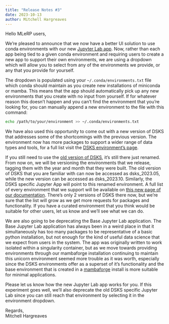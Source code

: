 ```yaml
---
title: "Release Notes #3"
date: 2023-10-13
author: Mitchell Hargreaves
---
```


Hello MLeRP users,

We're pleased to announce that we now have a better UI solution to use conda environments with our new [Jupyter Lab app](/applications/strudel2.qmd#jupyter-lab). Now, rather than each app being tied to a given conda environment and requiring users to create a new app to support their own environments, we are using a dropdown which will allow you to select from any of the environments we provide, or any that you provide for yourself.

The dropdown is populated using your `~/.conda/environments.txt​` file which conda should maintain as you create new installations of miniconda or mamba. This means that the app should automatically pick up any new environments that you create with no input from yourself. If for whatever reason this doesn't happen and you can't find the environment that you're looking for, you can manually append a new environment to the file with this command:

```bash
echo /path/to/your/environment >> ~/.conda/environments.txt​
```

We have also used this opportunity to come out with a new version of DSKS that addresses some of the shortcomings with the previous version. The environment now has more packages to support a wider range of data types and tools, for a full list visit the [DSKS environment's page](/applications/environments/dsks/dsks_2023.10.ipynb).

If you still need to use the [old version of DSKS](/applications/environments/dsks/dsks_2023.05.ipynb), it's still there just renamed. From now on, we will be versioning the environments that we release, tagging them with the year and month that they were built. The old version of DSKS that you are familiar with can now be accessed as dsks_2023.05, while the new version can be accessed as dsks_2023.10​. Similarly, the DSKS specific Jupyter App will point to this renamed environment. A full list of every environment that we support will be available on [this new page of our documentation](/applications/environments.qmd). There's only 2 versions of DSKS there now, but we're sure that the list will grow as we get more requests for packages and functionality. If you have a curated environment that you think would be suitable for other users, let us know and we'll see what we can do.

We are also going to be deprecating the Base Jupyter Lab application. The Base Jupyter Lab application has always been in a weird place in that it simultaneously has too many packages to be representative of a basic python installation, but not enough for the kind of useful data science that we expect from users in the system. The app was originally written to work isolated within a singularity container, but as we move towards providing environments through our mambaforge installation continuing to maintain this unicorn environment seemed more trouble as it was worth, especially since the DSKS environments offer as a superset of it's functionality and the base environment that is created in a [mambaforge](https://mamba.readthedocs.io/en/latest/) install is more suitable for minimal applications.

Please let us know how the new Jupyter Lab app works for you. If this experiment goes well, we'll also deprecate the old DSKS specific Jupyter Lab since you can still reach that environment by selecting it in the environment dropdown. 

Regards,  
Mitchell Hargreaves